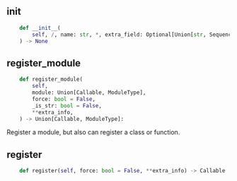 
## __init__

```python
    def __init__(
        self, /, name: str, *, extra_field: Optional[Union[str, Sequence[str]]] = None
    ) -> None
```


## register_module



```python
    def register_module(
        self,
        module: Union[Callable, ModuleType],
        force: bool = False,
        _is_str: bool = False,
        **extra_info,
    ) -> Union[Callable, ModuleType]:
```

Register a module, but also can register a class or function.

## register
```python
    def register(self, force: bool = False, **extra_info) -> Callable
```
